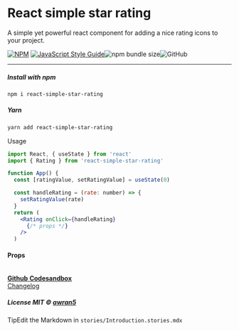 
<Meta title='Introduction' />

<style>
  {`
    .subheading {
      --mediumdark: '#999999';
      font-weight: 900;
      font-size: 13px;
      color: #999;
      letter-spacing: 6px;
      line-height: 24px;
      text-transform: uppercase;
      margin-bottom: 12px;
      margin-top: 30px;
    }

    .link-list {
      display: grid;
      grid-template-columns: 1fr;
      grid-template-columns: repeat(2, 1fr);
      column-gap: 10px;
      margin-bottom: 15px;
    }

    @media (min-width: 620px) {
      .link-list {
        column-gap: 20px;
      }
    }

    @media all and (-ms-high-contrast:none) {
    .link-list {
        display: -ms-grid;
        -ms-grid-columns: 1fr 1fr;
        -ms-grid-rows: 1fr 1fr;
      }
    }

    .link-item {
      display: block;
      padding: 20px 30px 20px 15px;
      border: 1px solid #00000010;
      border-radius: 5px;
      transition: background 150ms ease-out, border 150ms ease-out, transform 150ms ease-out;
      color: #333333;
      display: flex;
      align-items: flex-start;
    }

    .link-item:hover {
      border-color: #1EA7FD50;
      transform: translate3d(0, -3px, 0);
      box-shadow: rgba(0, 0, 0, 0.08) 0 3px 10px 0;
    }

    .link-item:active {
      border-color: #1EA7FD;
      transform: translate3d(0, 0, 0);
    }

    .link-item strong {
      font-weight: 700;
      display: block;
      margin-bottom: 2px;
    }

    .link-item svg {
      margin-right: 5px;
      vertical-align: middle;
    }

     .tip {
      display: inline-block;
      border-radius: 1em;
      font-size: 11px;
      line-height: 12px;
      font-weight: 700;
      background: #E7FDD8;
      color: #66BF3C;
      padding: 4px 12px;
      margin-right: 10px;
      vertical-align: top;
    }

    .tip-wrapper {
      font-size: 13px;
      line-height: 20px;
      margin-top: 40px;
      margin-bottom: 40px;
    }

    .tip-wrapper code {
      font-size: 12px;
      display: inline-block;
    }
  `}
</style>

# React simple star rating

A simple yet powerful react component for adding a nice rating icons to your project.

[![NPM](https://img.shields.io/npm/v/react-simple-star-rating.svg)](https://www.npmjs.com/package/react-simple-star-rating) [![JavaScript Style Guide](https://img.shields.io/badge/code_style-standard-brightgreen.svg)](https://standardjs.com)![npm bundle size](https://img.shields.io/bundlephobia/min/react-simple-star-rating)![GitHub](https://img.shields.io/github/license/awran5/react-simple-star-rating)

---

##### Install with npm

```sh
npm i react-simple-star-rating

```

##### Yarn

```sh
yarn add react-simple-star-rating
```

<div className='subheading'>Usage</div>

```jsx
import React, { useState } from 'react'
import { Rating } from 'react-simple-star-rating'

function App() {
  const [ratingValue, setRatingValue] = useState(0)

  const handleRating = (rate: number) => {
    setRatingValue(rate)
  }
  return (
    <Rating onClick={handleRating}
      {/* props */}
    />
  )
```

#### Props

<ArgsTable of={Rating} />

<br />

<div className='link-list'>
  <a className='link-item' href='https://github.com/awran5/react-simple-star-rating' target='_blank'>
    <span className='svg'>
      <FaGithub />
    </span>
    <span>
      <strong>Github</strong>
    </span>
  </a>
  <a
    className='link-item'
    href='https://codesandbox.io/s/react-simple-rating-ts-fzmpu?fontsize=14&hidenavigation=1&theme=dark'
    target='_blank'
  >
    <span className='svg'>
      <FaCodepen />
    </span>
    <span>
      <strong>Codesandbox</strong>
    </span>
  </a>
</div>

<div className='subheading'>
  <a href='?path=/story/changelog--page'>Changelog</a>
</div>

##### License MIT © [awran5](https://github.com/awran5/)

<div className='tip-wrapper'>
  <span className='tip'>Tip</span>Edit the Markdown in <code>stories/Introduction.stories.mdx</code>
</div>
